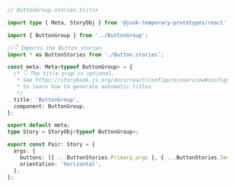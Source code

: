 ```ts
// ButtonGroup.stories.ts|tsx

import type { Meta, StoryObj } from '@junk-temporary-prototypes/react';

import { ButtonGroup } from '../ButtonGroup';

//👇 Imports the Button stories
import * as ButtonStories from './Button.stories';

const meta: Meta<typeof ButtonGroup> = {
  /* 👇 The title prop is optional.
   * See https://storybook.js.org/docs/react/configure/overview#configure-story-loading
   * to learn how to generate automatic titles
   */
  title: 'ButtonGroup',
  component: ButtonGroup,
};

export default meta;
type Story = StoryObj<typeof ButtonGroup>;

export const Pair: Story = {
  args: {
    buttons: [{ ...ButtonStories.Primary.args }, { ...ButtonStories.Secondary.args }],
    orientation: 'horizontal',
  },
};
```

